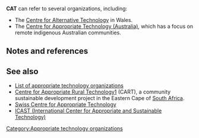 '''CAT''' can refer to several organizations, including:

* The [[Centre for Alternative Technology]] in Wales.
* The [[Centre for Appropriate Technology (Australia)]], which has a focus on remote indigenous Australian communities.


== Notes and references ==
{{reflist}}

== See also ==

* [[List of appropriate technology organizations]]
* [[Centre for Appropriate Rural Technology]]{{w|Centre for Appropriate Rural Technology}}[http://www.cartsa.co.za/] (CART), a community sustainable development project in the Eastern Cape of [[South Africa]]. 
* [[Swiss Centre for Appropriate Technology]]
* [[ICAST (International Center for Appropriate and Sustainable Technology)]]


{{disambiguation}}

[[Category:Appropriate technology organizations]]